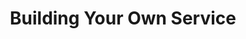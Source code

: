---
title: Building Your Own Service
description: How to Build Your Own Service using Filecoin Onchain Cloud.
sidebar:
  order: 5
---